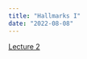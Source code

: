 ```yaml
---
title: "Hallmarks I"
date: "2022-08-08"
---
```


 [Lecture 2](http://csfg-algonquin.concordia.ca/~hallett/cancer-genetics-lectures/lecture_2.m4a)
